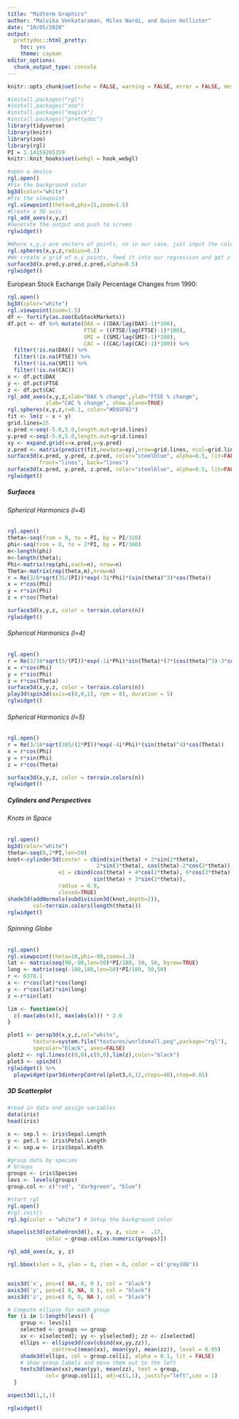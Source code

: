 ```yaml
---
title: "Midterm Graphics"
author: "Malvika Venkataraman, Miles Nardi, and Quinn Hollister"
date: "10/05/2020"
output:
  prettydoc::html_pretty:
    toc: yes
    theme: cayman
editor_options:
  chunk_output_type: console
---
```


```r
knitr::opts_chunk$set(echo = FALSE, warning = FALSE, error = FALSE, message = FALSE, cache = TRUE)
```

```r
#install.packages("rgl")
#install.packages("zoo")
#install.packages("magick")
#install.packages("prettydoc")
library(tidyverse)
library(knitr)
library(zoo)
library(rgl)
PI = 3.14159265359
knitr::knit_hooks$set(webgl = hook_webgl)
```


```r
#open a device
rgl.open()
#Fix the background color
bg3d(color="white")
#Fix the viewpoint
rgl.viewpoint(theta=0,phi=15,zoom=1.5)
#Create a 3D axis
rgl_add_axes(x,y,z)
#Generate the output and push to screen
rglwidget()
```


```r
#Where x,y,z are vectors of points, so in our case, just input the column of our datafile
rgl.spheres(x,y,z,radius=0.2)
#We create a grid of x,y points, feed it into our regression and get z.pred. Then we change the transparency of the plane using alpha so it doesn't block out our points. 
surface3d(x.pred,y.pred,z.pred,alpha=0.5)
rglwidget()
```

European Stock Exchange Daily Percentage Changes from 1990:

```r
rgl.open()
bg3d(color="white")
rgl.viewpoint(zoom=1.5)
df <- fortify(as.zoo(EuStockMarkets))
df.pct <- df %>% mutate(DAX = ((DAX/lag(DAX)-1)*100),  
                        FTSE = ((FTSE/lag(FTSE)-1)*100),
                        SMI = ((SMI/lag(SMI)-1)*100),
                        CAC = ((CAC/lag(CAC)-1)*100)) %>%
  filter(!is.na(DAX)) %>%
  filter(!is.na(FTSE)) %>%
  filter(!is.na(SMI)) %>%
  filter(!is.na(CAC))
x <- df.pct$DAX
y <- df.pct$FTSE
z <- df.pct$CAC
rgl_add_axes(x,y,z,xlab="DAX % change",ylab="FTSE % change",
            zlab="CAC % change", show.plane=TRUE)
rgl.spheres(x,y,z,r=0.1, color="#D95F02")
fit <- lm(z ~ x + y)
grid.lines=25
x.pred <-seq(-5.0,5.0,length.out=grid.lines)
y.pred <-seq(-5.0,5.0,length.out=grid.lines)
xy <- expand.grid(x=x.pred,y=y.pred)
z.pred <- matrix(predict(fit,newdata=xy),nrow=grid.lines, ncol=grid.lines)
surface3d(x.pred, y.pred, z.pred, color="steelblue", alpha=0.5, lit=FALSE, 
          front="lines", back="lines")
surface3d(x.pred, y.pred, z.pred, color="steelblue", alpha=0.5, lit=FALSE)
rglwidget()
```

##### **Surfaces**{.tabset}

###### Spherical Harmonics (l=4)
```r
rgl.open()
theta<-seq(from = 0, to = PI, by = PI/320)
phi<-seq(from = 0, to = 2*PI, by = PI/160)
m<-length(phi)
n<-length(theta);
Phi<-matrix(rep(phi,each=n), nrow=n)
Theta<-matrix(rep(theta,m),nrow=n)
r = Re(3/8*sqrt(35/(PI))*exp(-3i*Phi)*(sin(theta)^3)*cos(Theta))
x = r*cos(Phi)
y = r*sin(Phi)
z = r*cos(Theta)

surface3d(x,y,z, color = terrain.colors(n))
rglwidget()

```

###### Spherical Harmonics (l=4)

```r
rgl.open()
r = Re(3/16*sqrt(5/(PI))*exp(-1i*Phi)*sin(Theta)*(7*(cos(theta)^3)-3*cos(theta)))
x = r*cos(Phi)
y = r*sin(Phi)
z = r*cos(Theta)
surface3d(x,y,z, color = terrain.colors(n))
play3d(spin3d(axis=c(0,0,1), rpm = 8), duration = 5)
rglwidget()
```


###### Spherical Harmonics (l=5)
```r
rgl.open()
r = Re(3/16*sqrt(385/(2*PI))*exp(-4i*Phi)*(sin(theta)^4)*cos(Theta))
x = r*cos(Phi)
y = r*sin(Phi)
z = r*cos(Theta)

surface3d(x,y,z, color = terrain.colors(n))
rglwidget()
```

##### **Cylinders and Perspectives**{.tabset}

###### Knots in Space
```r
rgl.open()
bg3d(color="white")
theta<-seq(0,2*PI,len=50)
knot<-cylinder3d(center = cbind(sin(theta) + 3*sin(2*theta),
                            2*sin(3*theta), cos(theta)-2*cos(2*theta)), 
                e1 = cbind(cos(theta) + 4*cos(2*theta), 6*cos(3*theta), 
                           sin(theta) + 3*sin(2*theta)), 
                radius = 0.9,
                closed=TRUE)
shade3d(addNormals(subdivision3d(knot,depth=2)), 
        col=terrain.colors(length(theta)))
rglwidget()

```


###### Spinning Globe

```r
rgl.open()
rgl.viewpoint(theta=10,phi=-90,zoom=1.3)
lat <- matrix(seq(90,-90,len=50)*PI/180, 50, 50, byrow=TRUE)
long <- matrix(seq(-180,180,len=50)*PI/180, 50,50)
r <- 6378.1
x <- r*cos(lat)*cos(long)
y <- r*cos(lat)*sin(long)
z <-r*sin(lat)

lim <- function(x){
  c(-max(abs(x)), max(abs(x))) * 2.0
}

plot1 <- persp3d(x,y,z,col="white",
        texture=system.file("textures/worldsmall.png",package="rgl"),
        specular="black", axes=FALSE)
plot2 <- rgl.lines(c(0,0),c(0,0),lim(z),color="black")
plot3 <- spin3d()
rglwidget() %>% 
  playwidget(par3dinterpControl(plot3,0,12,steps=40),step=0.01)
```

##### **3D Scatterplot**{.tabset}

```r
#read in data and assign variables
data(iris)
head(iris)

x <- sep.l <- iris$Sepal.Length
y <- pet.l <- iris$Petal.Length
z <- sep.w <- iris$Sepal.Width
```

```r
#group data by species
# Groups
groups <- iris$Species
levs <- levels(groups)
group.col <- c("red", "darkgreen", "blue")
```

```r
#start rgl
rgl.open()
#rgl.init()
rgl.bg(color = "white") # Setup the background color

shapelist3d(octahedron3d(), x, y, z, size =  .17, 
            color = group.col[as.numeric(groups)])

rgl_add_axes(x, y, z)

rgl.bbox(xlen = 0, ylen = 0, zlen = 0, color = c('grey100'))


axis3d('x', pos=c( NA, 0, 0 ), col = "black")
axis3d('y', pos=c( 0, NA, 0 ), col = "black")
axis3d('z', pos=c( 0, 0, NA ), col = "black")

# Compute ellipse for each group
for (i in 1:length(levs)) {
    group <- levs[i]
    selected <- groups == group
    xx <- x[selected]; yy <- y[selected]; zz <- z[selected]
    ellips <- ellipse3d(cov(cbind(xx,yy,zz)), 
              centre=c(mean(xx), mean(yy), mean(zz)), level = 0.95) 
    shade3d(ellips, col = group.col[i], alpha = 0.1, lit = FALSE) 
    # show group labels and move them out to the left
    texts3d(mean(xx),mean(yy), mean(zz), text = group,
            col= group.col[i], adj=c(1,1), justify="left",cex = 1)
  }

aspect3d(1,1,1)

rglwidget()
```

